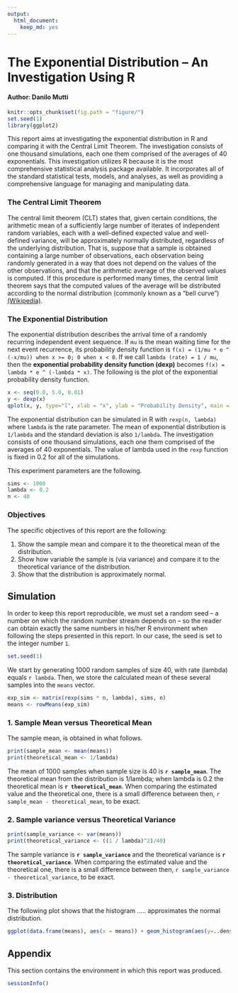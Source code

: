 ```yaml
---
output:
  html_document:
    keep_md: yes
---
```

<!-- https://class.coursera.org/statinference-012/human_grading/view/courses/973520/assessments/4/submissions -->
<!-- https://rstudio-pubs-static.s3.amazonaws.com/26693_e1151035722942b2813c0063c6b220ae.html -->
<!-- https://rpubs.com/abhiuee/53828 -->
# The Exponential Distribution -- An Investigation Using R
#### Author: Danilo Mutti

```r
knitr::opts_chunk$set(fig.path = "figure/")
set.seed(1)
library(ggplot2)
```

This report aims at investigating the exponential distribution  in R and comparing it with the Central Limit Theorem. The investigation consists of one thousand simulations, each one them comprised of the averages of 40 exponentials. This investigation utilizes R because it is the most comprehensive statistical analysis package available. It incorporates all of the standard statistical tests, models, and analyses, as well as providing a comprehensive language for managing and manipulating data.

### The Central Limit Theorem

The central limit theorem (CLT) states that, given certain conditions, the arithmetic mean of a sufficiently large number of iterates of independent random variables, each with a well-defined expected value and well-defined variance, will be approximately normally distributed, regardless of the underlying distribution. That is, suppose that a sample is obtained containing a large number of observations, each observation being randomly generated in a way that does not depend on the values of the other observations, and that the arithmetic average of the observed values is computed. If this procedure is performed many times, the central limit theorem says that the computed values of the average will be distributed according to the normal distribution (commonly known as a "bell curve") [(Wikipedia)](http://en.wikipedia.org/wiki/Central_limit_theorem], the central limit theorem (CLT)).

### The Exponential Distribution

The exponential distribution describes the arrival time of a randomly recurring independent event sequence. If `mu` is the mean waiting time for the next event recurrence, its probability density function is `f(x) = (1/mu * e ^ (-x/mu)) when x >= 0; 0 when x < 0`. If we call `lambda (rate) = 1 / mu`, then the **exponential probability density function (dexp)** becomes `f(x) = lambda * e ^ (-lambda * x)`. The following is the plot of the exponential probability density function.

```r
x <- seq(0.0, 5.0, 0.01)
y <- dexp(x)
qplot(x, y, type="l", xlab = "x", ylab = "Probability Density", main = "Figure 1: Exponential Probability Density Function")
```

The exponential distribution can be simulated in R with `rexp(n, lambda)` where `lambda` is the rate parameter. The mean of exponential distribution is `1/lambda` and the standard deviation is also `1/lambda`. The investigation consists of one thousand simulations, each one them comprised of the averages of 40 exponentials. The value of lambda used in the `rexp` function is fixed in 0.2 for all of the simulations.

This experiment parameters are the following.
```r
sims <- 1000
lambda <- 0.2
n <- 40
```

### Objectives

The specific objectives of this report are the following:

1. Show the sample mean and compare it to the theoretical mean of the distribution.
1. Show how variable the sample is (via variance) and compare it to the theoretical variance of the distribution.
1. Show that the distribution is approximately normal.

## Simulation

In order to keep this report reproducible, we must set a random seed -- a number on which the random number stream depends on -- so the reader can obtain exactly the same numbers in his/her R environment when following the steps presented in this report. In our case, the seed is set to the integer number `1`.

```r
set.seed(1)
```

We start by generating 1000 random samples of size 40, with rate (lambda) equals `r lambda`. Then, we store the calculated mean of these several samples into the `means` vector.

```r
exp_sim <- matrix(rexp(sims * n, lambda), sims, n)
means <- rowMeans(exp_sim)
```

### 1. Sample Mean versus Theoretical Mean

The sample mean, is obtained in what follows.

```r
print(sample_mean <- mean(means))
print(theoretical_mean <- 1/lambda)
```

The mean of 1000 samples when sample size is 40 is **`r sample_mean`**. The theoretical mean from the distribution is 1/lambda; when lambda is 0.2 the theoretical mean is **`r theoretical_mean`**. When comparing the estimated value and the theoretical one, there is a small difference between then, `r sample_mean - theoretical_mean`, to be exact.

### 2. Sample variance versus Theoretical Variance

```r
print(sample_variance <- var(means))
print(theoretical_variance <- ((1 / lambda)^2)/40)
```

The sample variance is **`r sample_variance`** and the theoretical variance is **`r theoretical_variance`**. When comparing the estimated value and the theoretical one, there is a small difference between then, `r sample_variance - theoretical_variance`, to be exact.

### 3. Distribution

The following plot shows that the histogram ..... approximates the normal distribution.

```r
ggplot(data.frame(means), aes(x = means)) + geom_histogram(aes(y=..density..), colour = "black", fill = "wheat1", binwidth = lambda) + geom_density(colour = "blue", size = 1)
```

## Appendix

This section contains the environment in which this report was produced.

```r
sessionInfo()
```